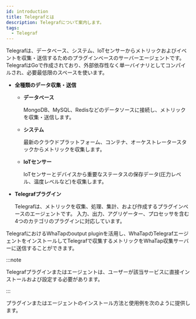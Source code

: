 ```yaml
---
id: introduction
title: Telegrafとは
description: Telegrafについて案内します。
tags:
  - Telegraf
---
```



Telegrafは、データベース、システム、IoTセンサーからメトリックおよびイベントを収集・送信するためのプラグインベースのサーバーエージェントです。TelegrafはGoで作成されており、外部依存性なく単一バイナリとしてコンパイルされ、必要最低限のスペースを使います。

-   **全種類のデータ収集・送信**

    -   **データベース**

        MongoDB、MySQL、Redisなどのデータソースに接続し、メトリックを収集・送信します。 

    -   **システム**

        最新のクラウドプラットフォーム、コンテナ、オーケストレータースタックからメトリックを収集します。 

    -   **IoTセンサー**

        IoTセンサーとデバイスから重要なステータスの保存データ(圧力レベル、温度レベルなど)を収集します。

-   **Telegrafプラグイン**

    Telegrafは、メトリックを収集、処理、集計、および作成するプラグインベースのエージェントです。 入力、出力、アグリゲーター、プロセッサを含む4つのカテゴリのプラグインに対応しています。

TelegrafにおけるWhaTapのoutput pluginを活用し、WhaTapのTelegrafエージェントをインストールしてTelegrafで収集するメトリックをWhaTap収集サーバーに送信することができます。 

<ImgLang img='telegraf-sync-structure.png' desc='Telegraf - WhaTap連携' />

:::note

Telegrafプラグインまたはエージェントは、ユーザーが該当サービスに直接インストールおよび設定する必要があります。

:::

プラグインまたはエージェントのインストール方法と使用例を次のように提供します。

<DocCardList/>
